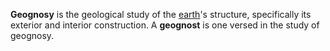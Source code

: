 {{prod|Dictionary definition w/ little chance of expansion}}

'''Geognosy''' is the geological study of the [[earth]]'s structure, specifically its exterior and interior construction. A '''geognost''' is one versed in the study of geognosy.

{{geologist-stub}}